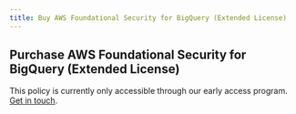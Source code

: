 ```yaml
---
title: Buy AWS Foundational Security for BigQuery (Extended License)
---
```


## Purchase AWS Foundational Security for BigQuery (Extended License)

This policy is currently only accessible through our early access program. [Get in touch](/contact-policies).

